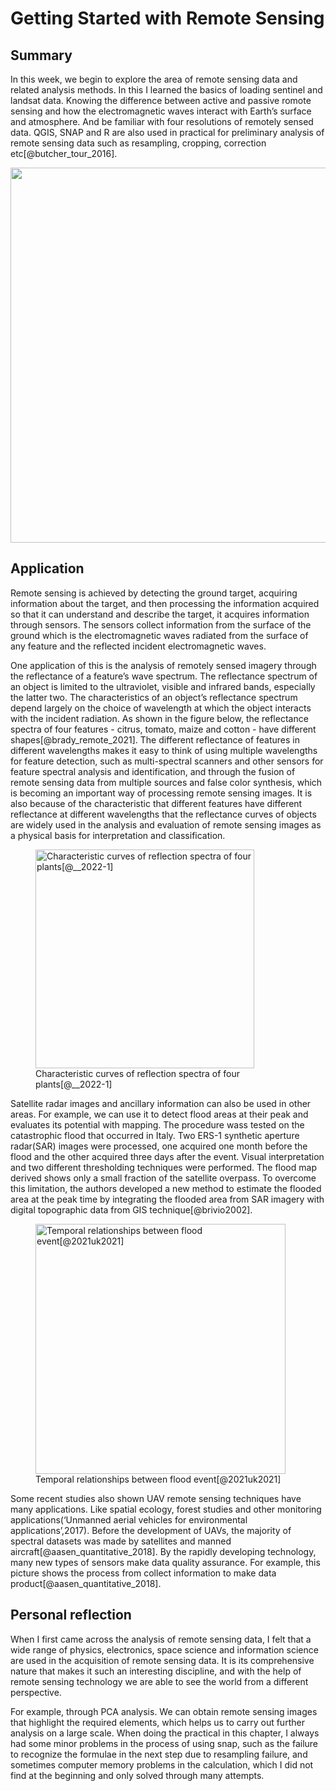 # Getting Started with Remote Sensing

## Summary

In this week, we begin to explore the area of remote sensing data and related analysis methods. In this I learned the basics of loading sentinel and landsat data. Knowing the difference between active and passive romote sensing and how the electromagnetic waves interact with Earth's surface and atmosphere. And be familiar with four resolutions of remotely sensed data. QGIS, SNAP and R are also used in practical for preliminary analysis of remote sensing data such as resampling, cropping, correction etc[@butcher_tour_2016].

![](03.jpg){width="600"}

## Application

Remote sensing is achieved by detecting the ground target, acquiring information about the target, and then processing the information acquired so that it can understand and describe the target, it acquires information through sensors. The sensors collect information from the surface of the ground which is the electromagnetic waves radiated from the surface of any feature and the reflected incident electromagnetic waves.

One application of this is the analysis of remotely sensed imagery through the reflectance of a feature's wave spectrum. The reflectance spectrum of an object is limited to the ultraviolet, visible and infrared bands, especially the latter two. The characteristics of an object's reflectance spectrum depend largely on the choice of wavelength at which the object interacts with the incident radiation. As shown in the figure below, the reflectance spectra of four features - citrus, tomato, maize and cotton - have different shapes[@brady_remote_2021]. The different reflectance of features in different wavelengths makes it easy to think of using multiple wavelengths for feature detection, such as multi-spectral scanners and other sensors for feature spectral analysis and identification, and through the fusion of remote sensing data from multiple sources and false color synthesis, which is becoming an important way of processing remote sensing images. It is also because of the characteristic that different features have different reflectance at different wavelengths that the reflectance curves of objects are widely used in the analysis and evaluation of remote sensing images as a physical basis for interpretation and classification.

![Characteristic curves of reflection spectra of four plants[@__2022-1]](01.jpg){width="350"}

Satellite radar images and ancillary information can also be used in other areas. For example, we can use it to detect flood areas at their peak and evaluates its potential with mapping. The procedure wass tested on the catastrophic flood that occurred in Italy. Two ERS-1 synthetic aperture radar(SAR) images were processed, one acquired one month before the flood and the other acquired three days after the event. Visual interpretation and two different thresholding techniques were performed. The flood map derived shows only a small fraction of the satellite overpass. To overcome this limitation, the authors developed a new method to estimate the flooded area at the peak time by integrating the flooded area from SAR imagery with digital topographic data from GIS technique[@brivio2002].

![Temporal relationships between flood event[@2021uk2021]](02.png){width="400"}

Some recent studies also shown UAV remote sensing techniques have many applications. Like spatial ecology, forest studies and other monitoring applications('Unmanned aerial vehicles for environmental applications',2017). Before the development of UAVs, the majority of spectral datasets was made by satellites and manned aircraft[@aasen_quantitative_2018]. By the rapidly developing technology, many new types of sensors make data quality assurance. For example, this picture shows the process from collect information to make data product[@aasen_quantitative_2018].

## Personal reflection

When I first came across the analysis of remote sensing data, I felt that a wide range of physics, electronics, space science and information science are used in the acquisition of remote sensing data. It is its comprehensive nature that makes it such an interesting discipline, and with the help of remote sensing technology we are able to see the world from a different perspective.

For example, through PCA analysis. We can obtain remote sensing images that highlight the required elements, which helps us to carry out further analysis on a large scale. When doing the practical in this chapter, I always had some minor problems in the process of using snap, such as the failure to recognize the formulae in the next step due to resampling failure, and sometimes computer memory problems in the calculation, which I did not find at the beginning and only solved through many attempts.
